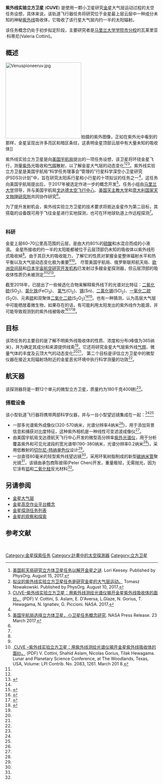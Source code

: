 
{{Infobox spaceflight
| name                  = 紫外线实验立方卫星(CUVE)
| names_list            = <!--list of previous names if the spacecraft has been renamed. 
Include the dates applicable if possible, and separate each name with a linebreak. 
Omit if the spacecraft has only ever been known by one name. 
Do not include Harvard, COSPAR/NSSDC or SATCAT/NORAD/NASA designations as alternative names-->

<!--image of the spacecraft/mission-->
| image                 = <!--omit the "file" prefix-->
| image_caption         = <!--image caption-->
| image_alt             = <!--image alt text-->
| image_size            = <!--include px/em; defaults to 220px-->

<!--Basic details-->
| mission_type          = 侦测 <!--eg. Technology, Reconnaissance, ISS assembly, etc-->
| operator              = [[美国国家航空航天局|美国国家航空航天局]] 
| COSPAR_ID             = <!--spacecraft launched since 1963 only (aka NSSDC ID; eg. 1998-067A)-->
| SATCAT                = <!--satellite catalogue number, omit leading zeroes (e.g. 25544)-->
| website               = <!--Homepage of the craft/mission, OFFICIAL PAGES ONLY-->
| mission_duration      = 巡航: 1.5 年<br/>科考: ≤ 6 个月<ref name='PhysOrg Keesey'/>

<!--Spacecraft properties-->
| spacecraft            = CUVE
| spacecraft_type       = [[立方卫星|立方卫星]]
| spacecraft_bus        = 12 单元
| manufacturer          = <!--company or companies who built the satellite-->
| BOL_mass              = <!--spacecraft mass in orbit at beginning of operational life, after LEOP phase-->
| dry_mass              = <!--spacecraft mass in orbit without fuel-->
| payload_mass          = <!--Mass of cargo carried by spacecraft (eg. for Space Shuttle), or total mass of instrumentation/equipment/experiments for mission-->
| dimensions            = <!--body dimensions and solar array span-->
| power                 = <!--end-of-life power, in watts-->

<!--Launch details-->
| launch_date           = <!--{{start-date|DATE, TIME}} [[UTC|UTC]]-->
| launch_rocket         = <!--Rocket that launched the satellite, include upper stage if distinct from rocket* and if possible flight/tail/serial number-->
| launch_site           = <!--Where the rocket launched from, including complex and pad; do not include the full address or country-->
| launch_contractor     = <!--organisation(s) that conducted the launch (eg. United Launch Alliance, Arianespace, etc)-->

|interplanetary         = <!--Infobox spaceflight/IP can be called multiple times for missions with multiple targets or combined orbiter/lander missions, etc-->
 {{Infobox spaceflight/IP
   |type                = orbiter
   |object              = [[金星|金星]]
   |orbits              = <!--number of orbits completed at target body (if applicable and known)-->
   |arrival_date        = <!--Flybys: date/time of closest approach; Orbiters; orbital insertion date; Impactors/Landers/Rovers: impact/landing date/time; Atmospheric probes: atmospheric entry time-->
<!--Orbit parameters, ONLY USE IF THE ABOVE ORBIT PARAMETERS SECTION DOESN'T APPLY TO THE TARGET-->
   |periapsis           = <!--periapsis altitude-->
   |apoapsis            = <!--apoapsis altitude--> 
   |inclination         = 90° (椭圆极轨)<ref>[https://cubesats.gsfc.nasa.gov/missions.html 行星任务和概念-戈达德太空飞行中心]. 美国宇航局. 2018年9月21日.</ref>

<!--inclination to the object's equator-->
   |apsis               = 拱 <!--planet specific apsis term, as above-->
 }}

<!--Telescope parameters-->
| instrument_type       = 望远镜<!--converts telescope fields to suit a camera or other similar instrument-->
| telescope_name        = <!--name, if different to the satellite-->
| telescope_type        = <!--type of telescope, mirror arrangement, etc--> 
| telescope_diameter    = 80 毫米<ref name='CUVE slides'/>
| telescope_focal_length= <!--focal length of telescope-->
| telescope_area        = <!--collecting area-->
| telescope_wavelength  = 紫外线 - 可见光<br/>(190-570纳米) <!--wavelengths at which the telescope operates--> 
| telescope_resolution  =  
| instruments           = [[紫外-可见分光光度法|紫外/可见光分光光度计]]，宽光谱紫外成像仪

<!--transponder parameters-->
| trans_band            = <!--Transponder frequency bands-->
| trans_frequency       = <!--specific frequencies-->
| trans_bandwidth       = <!--bandwidth-->
| trans_capacity        = <!--capacity of the transponders-->
| trans_coverage        = <!--area covered-->
| trans_TWTA            = <!--TWTA output power-->
| trans_EIRP            = <!--equivalent isotropic power-->
| trans_HPBW            = <!--half-power beam width-->
}}
'''紫外线实验立方卫星''' ('''CUVE''') 是使用一颗小卫星研究[[金星|金星]]大气层运动过程的太空任务设想，具体来说，该轨道飞行器任务将研究位于金星最上层云层中一种成分未知的神秘[[紫外线|紫外线]]吸收体，它吸收了该行星大气层内约一半的太阳辐射。

该任务概念仍处于初步拟定阶段，主要研究者是[[马里兰大学学院市分校|马里兰大学学院市分校]]的瓦莱里亚·科蒂尼(Valeria Cottini)。

==概述==
[[File:Venuspioneeruv.jpg|250px]]拍摄的紫外图像，正如在紫外光中看到的那样，金星呈现出许多亮区和暗区条纹，这表明金星顶部云层中有大量未知的吸收体]]

紫外线实验立方卫星是向[[美国国家航空航天局|美国宇航局]]提出的一项任务设想，该卫星将环绕金星飞行，测量[[紫外线|紫外]]光吸收和[[气辉|气辉]]散射，以了解金星大气层的动态变化<ref name='PhysOrg Keesey'>[https://phys.org/news/2017-08-nasa-cubesat-mission-venusian-mystery.html 美国航天局研究立方体卫星任务以解开金星之谜]. Lori Keesey. Published by PhysOrg. August 15, 2017.</ref><ref name='PhysOrg Nowakowski'>[https://phys.org/news/2017-04-cubesat-mission-atmospheric-venus.html 拟议的紫外线实验立方卫星任务是研究金星的大气层运动。] Tomasz Nowakowski. Published by PhysOrg. August 10, 2017.</ref><ref name='CUVE slides'>[https://ssed.gsfc.nasa.gov/pcsi/docs/2017/presentations/010-CubsatSymposiumGSFC-Cottini-CUVE-talk-26Sept.pdf CUVE–紫外线实验立方卫星：用紫外线测绘光谱仪揭开金星紫外线吸收体的面纱。] (PDF) V. Cottini, S. Aslam, E. D'Aversa, L.Glaze, N. Gorius, T. Hewagama, N. Ignatiev, G. Piccioni. NASA. 2017.</ref>。紫外线实验立方卫星是美国宇航局“科学任务理事会”管理的"行星科学深空小卫星研究(PSDS3)计划"中，旨在研究太阳系行星和小行星的十项拟议的任务之一<ref name='PhysOrg Nowakowski'/>，这任务向美国宇航局提出后，于2017年被选定作进一步的概念开发<ref>[https://www.jpl.nasa.gov/news/news.php?feature=6791 美国宇航局选择立方体卫星，小卫星任务概念研究]. NASA Press Release. 23 March 2017.</ref>。任务小组由[[马里兰大学学院市分校|马里兰大学]]领导，并与美国宇航局[[戈达德太空飞行中心|戈达德太空飞行中心]]、[[美国天主教大学|美国天主教大学]]和[[意大利国家天文物理研究所|意大利国家天文物理研究所]]共同协作研究<ref name='PhysOrg Nowakowski'/>。

为了提升发射机会，紫外线实验立方卫星的技术要求将抵达金星作为第二目标，其搭载的设备既可用于飞往金星进行实地探测，也可在环地球轨道上作远程探测<ref name='CUVE slides'/>。
 
===科研===
金星上层60–70公里高范围的云层，是由大约80%的[[硫酸|硫酸]]和水混合而成的小液滴。
金星所接收的约一半的太阳能都被位于云层顶部仍未知的吸收体以紫外线形式吸收掉<ref name='CUVE slides'/>。由于其巨大的吸收能力，了解它的性质对掌握金星整体辐射水平和热平衡以及大气层动态变化极为重要<ref name='CUVE slides'/><ref name='Cottini 2018'>[https://meetingorganizer.copernicus.org/EPSC2017/EPSC2017-771.pdf  CUVE –紫外线实验立方卫星：用紫外线测绘光谱仪揭开金星紫外线吸收体的面纱。] (PDF) V. Cottini, Shahid Aslam, Nicolas Gorius, Tilak Hewagama. Lunar and Planetary Science Conference, at The Woodlands, Texas, USA, Volume: LPI Contrib. No. 2083, 1261. March 201 8.</ref>。 尽管美国宇航局、俄罗斯联邦航天局、[[欧洲空间局|欧洲空间局]]和[[日本宇宙航空研究开发机构|日本宇宙航空研究开发机构]]已发射过多艘金星探测器，但云层顶部的吸收体性质仍未被测定<ref name='PhysOrg Keesey'/><ref name='Cottini 2018'/><ref name=Molaverdikhani2012>{{cite journal |last=Molaverdikhani|first=Karan|title=金星大气层中未知紫外线吸收体的丰度及垂直分布| journal=Icarus| date=2012| volume=217| issue=2 |pages=648–660| doi=10.1016/j.icarus.2011.08.008| bibcode= 2012Icar..217..648M}}</ref>。

截至2018年，已提出了一些候选化合物来解释紫外线下的光谱对比特征：[[二氧化硫|二氧化硫]](SO<sub>2</sub>)、[[氯化铁|氯化铁]](FeCl<sub>3</sub>)、
[[氯气|氯气]](Cl<sub>2</sub>)、[[锡|锡]](Sn)、[[二氯化锡|二氯化锡]](SCl<sub>2</sub>)、[[一氧化二硫|一氧化二硫]](S<sub>2</sub>O)、元素[[硫|硫]]和双聚体[[一氧化二硫|二氧化二硫]](S<sub>2</sub>O<sub>2</sub>)<ref name='Cottini 2018'/><ref>{{cite journal |title=金星大气层中作为近紫外吸收体的OSSO的鉴定|year=2016|journal=Geophys. Res. Lett. |volume=43| issue=21| pages=11,146| doi=10.1002/2016GL070916|last1=Frandsen|first1=Benjamin N.|last2=Wennberg|first2=Paul O.|last3=Kjaergaard|first3=Henrik G.|bibcode=2016GeoRL..4311146F|url=https://authors.library.caltech.edu/73255/1/Frandsen_et_al-2016-Geophysical_Research_Letters.pdf}}</ref>。也有一种猜测，认为高层大气层中可能栖居着微生物，如果存在的话，有可能利用太阳发出的紫外线作为能源，并可能导致观测到的紫外线被吸收<ref>{{cite news| url=http://www.abc.net.au/cgi-bin/common/printfriendly.pl?/news/scitech/2002/09/item20020926135029_1.htm| title=金星可能是生命的天堂| work=ABC News| date=28 September 2002|accessdate=30 December 2015}}</ref><ref name="Schulze">{{cite journal |title=重新评估金星上存在生命的可能性：关于天体生物学任务的建议|journal=《天体生物学》|date=5 July 2004 |last=Schulze-Makuch |first=Dirk |last2=Irwin |first2=Louis N. |volume=2 |issue=2 |pages=197–202 |doi=10.1089/15311070260192264 |bibcode = 2002AsBio...2..197S |pmid=12469368}}</ref><ref name=Clark>{{cite web |url=https://www.newscientist.com/article/dn2843|title=金星上的酸性云层可能是生命的港湾|publisher=NewScientist.com|date=2002-09-26}}</ref>。

==目标==
该项任务的主要目的是了解不明紫外线吸收体的性质、浓度和分布(峰值为365纳米)，并为确定其成分和来源提供线索<ref name='PhysOrg Keesey'/>。它还将研究金星大气层紫外线[[气辉|气辉]]、微量气体的丰度及云顶大气的动态变化<ref name='PhysOrg Keesey'/><ref name='PhysOrg Nowakowski'/>， 第二个目标是评估立方卫星中的微型仪器在接近太阳辐射场附近的金星恶劣环境中执行科学测量的功效<ref name='PhysOrg Nowakowski'/>。
==航天器==
该探测器将是一颗12个单元的微型立方卫星，质量约为180千克400磅)<ref name='PhysOrg Nowakowski'/>。
===搭载设备===
该小型轨道飞行器将携带两部科学仪器，并与一台小型望远镜集成在一起：<ref name='PhysOrg Keesey'/><ref name='PhysOrg Nowakowski'/>
*一部多光谱紫外成像仪(320-570纳米，光谱分辨率4纳米<ref name='CUVE slides'/>)，用于添加背景信息和捕获对比度特征，这种紫外相机是一种线性可变滤波成像仪<ref name='CUVE slides'/>。 
*由美国宇航局戈达德航天飞行中心开发的微型高分辨率[[紫外-可见分光光度法|紫外光谱仪]]，用于分析覆盖紫外和可见光波段的宽光谱带(190-380纳米，光谱分辨率0.2纳米<ref name='CUVE slides'/>)，采用低散射的[[单色器|切尔尼-特纳单色仪]]设计<ref name='CUVE slides'/>。  
*一台直径80毫米的轻型紫外线望远镜<ref name='CUVE slides'/>，采用环氧树脂制成的新型[[碳纳米管|碳纳米管]]聚光镜<ref name='PhysOrg Keesey'/>，该镜由承包商陈彼得(Peter Chen)开发，重量极轻，无需抛光，因为它涂有[[铝|铝]]和[[二氧化硅|二氧化硅]]反光材料<ref name='PhysOrg Keesey'/>。

==另请参阅==
*[[金星大气层|金星大气层]]
*[[金星高空作业平台概念|金星高空作业平台概念]]
*[[金星探测任务列表|金星探测任务列表]]
*[[金星的观察和探索|金星的观察和探索]]

== 参考文献==
{{reflist}}
 
{{金星}}
{{行星探索}}
{{太阳系}}
 
[[Category:金星探索任务|Category:金星探索任务]]
[[Category:計畫中的太空探測器|Category:計畫中的太空探測器]]
[[Category:立方卫星|Category:立方卫星]]